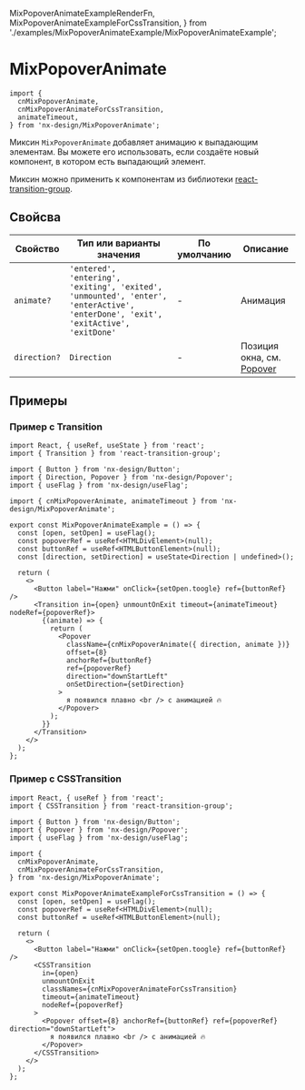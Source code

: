   MixPopoverAnimateExampleRenderFn,
  MixPopoverAnimateExampleForCssTransition,
} from './examples/MixPopoverAnimateExample/MixPopoverAnimateExample';

<Meta title="Mixins|MixPopoverAnimate" id="MixPopoverAnimate" />

# MixPopoverAnimate

```tsx
import {
  cnMixPopoverAnimate,
  cnMixPopoverAnimateForCssTransition,
  animateTimeout,
} from 'nx-design/MixPopoverAnimate';
```

Миксин `MixPopoverAnimate` добавляет анимацию к выпадающим элементам. Вы можете его использовать, если создаёте новый компонент, в котором есть выпадающий элемент.

Миксин можно применить к компонентам из библиотеки [react-transition-group](http://reactcommunity.org/react-transition-group/).

## Свойсва

| Свойство     | Тип или варианты значения                                                                                                        | По умолчанию | Описание                                                                          |
| ------------ | -------------------------------------------------------------------------------------------------------------------------------- | ------------ | --------------------------------------------------------------------------------- |
| `animate?`   | `'entered', 'entering', 'exiting', 'exited', 'unmounted', 'enter', 'enterActive', 'enterDone', 'exit', 'exitActive', 'exitDone'` | -            | Анимация                                                                          |
| `direction?` | `Direction`                                                                                                                      | -            | Позиция окна, см. [Popover](?path=/docs/components-popover--playground#direction) |

## Примеры

### Пример c Transition

```tsx
import React, { useRef, useState } from 'react';
import { Transition } from 'react-transition-group';

import { Button } from 'nx-design/Button';
import { Direction, Popover } from 'nx-design/Popover';
import { useFlag } from 'nx-design/useFlag';

import { cnMixPopoverAnimate, animateTimeout } from 'nx-design/MixPopoverAnimate';

export const MixPopoverAnimateExample = () => {
  const [open, setOpen] = useFlag();
  const popoverRef = useRef<HTMLDivElement>(null);
  const buttonRef = useRef<HTMLButtonElement>(null);
  const [direction, setDirection] = useState<Direction | undefined>();

  return (
    <>
      <Button label="Нажми" onClick={setOpen.toogle} ref={buttonRef} />
      <Transition in={open} unmountOnExit timeout={animateTimeout} nodeRef={popoverRef}>
        {(animate) => {
          return (
            <Popover
              className={cnMixPopoverAnimate({ direction, animate })}
              offset={8}
              anchorRef={buttonRef}
              ref={popoverRef}
              direction="downStartLeft"
              onSetDirection={setDirection}
            >
              я появился плавно <br /> c анимацией 🔥
            </Popover>
          );
        }}
      </Transition>
    </>
  );
};
```

<MixPopoverAnimateExampleRenderFn />

### Пример c CSSTransition

```tsx
import React, { useRef } from 'react';
import { CSSTransition } from 'react-transition-group';

import { Button } from 'nx-design/Button';
import { Popover } from 'nx-design/Popover';
import { useFlag } from 'nx-design/useFlag';

import {
  cnMixPopoverAnimate,
  cnMixPopoverAnimateForCssTransition,
} from 'nx-design/MixPopoverAnimate';

export const MixPopoverAnimateExampleForCssTransition = () => {
  const [open, setOpen] = useFlag();
  const popoverRef = useRef<HTMLDivElement>(null);
  const buttonRef = useRef<HTMLButtonElement>(null);

  return (
    <>
      <Button label="Нажми" onClick={setOpen.toogle} ref={buttonRef} />
      <CSSTransition
        in={open}
        unmountOnExit
        classNames={cnMixPopoverAnimateForCssTransition}
        timeout={animateTimeout}
        nodeRef={popoverRef}
      >
        <Popover offset={8} anchorRef={buttonRef} ref={popoverRef} direction="downStartLeft">
          я появился плавно <br /> c анимацией 🔥
        </Popover>
      </CSSTransition>
    </>
  );
};
```

<MixPopoverAnimateExampleForCssTransition />
